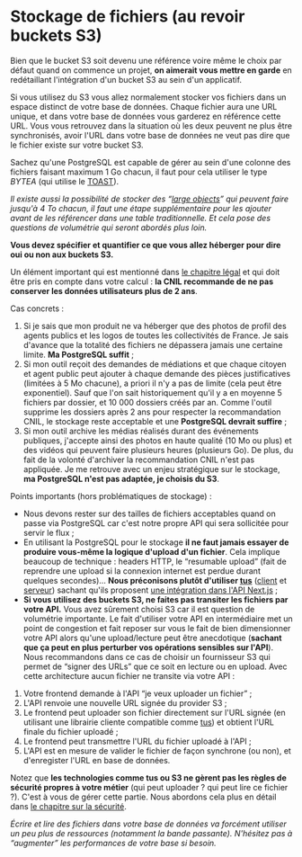 # Stockage de fichiers (au revoir buckets S3)

Bien que le bucket S3 soit devenu une référence voire même le choix par défaut quand on commence un projet, **on aimerait vous mettre en garde** en redétaillant l'intégration d'un bucket S3 au sein d'un applicatif.

Si vous utilisez du S3 vous allez normalement stocker vos fichiers dans un espace distinct de votre base de données. Chaque fichier aura une URL unique, et dans votre base de données vous garderez en référence cette URL. Vous vous retrouvez dans la situation où les deux peuvent ne plus être synchronisés, avoir l'URL dans votre base de données ne veut pas dire que le fichier existe sur votre bucket S3.

Sachez qu'une PostgreSQL est capable de gérer au sein d'une colonne des fichiers faisant maximum 1 Go chacun, il faut pour cela utiliser le type _BYTEA_ (qui utilise le [TOAST](https://www.postgresql.org/docs/current/storage-toast.html)).

_Il existe aussi la possibilité de stocker des “[large objects](https://www.postgresql.org/docs/current/largeobjects.html)” qui peuvent faire jusqu'à 4 To chacun, il faut une étape supplémentaire pour les ajouter avant de les référencer dans une table traditionnelle. Et cela pose des questions de volumétrie qui seront abordés plus loin._

**Vous devez spécifier et quantifier ce que vous allez héberger pour dire oui ou non aux buckets S3.**

Un élément important qui est mentionné dans [le chapitre légal](#le-légal) et qui doit être pris en compte dans votre calcul : **la CNIL recommande de ne pas conserver les données utilisateurs plus de 2 ans**.

Cas concrets :

1.  Si je sais que mon produit ne va héberger que des photos de profil des agents publics et les logos de toutes les collectivités de France. Je sais d'avance que la totalité des fichiers ne dépassera jamais une certaine limite. **Ma PostgreSQL suffit** ;
2.  Si mon outil reçoit des demandes de médiations et que chaque citoyen et agent public peut ajouter à chaque demande des pièces justificatives (limitées à 5 Mo chacune), a priori il n'y a pas de limite (cela peut être exponentiel). Sauf que l'on sait historiquement qu'il y a en moyenne 5 fichiers par dossier, et 10 000 dossiers créés par an. Comme l'outil supprime les dossiers après 2 ans pour respecter la recommandation CNIL, le stockage reste acceptable et une **PostgreSQL devrait suffire** ;
3.  Si mon outil archive les médias réalisés durant des événements publiques, j'accepte ainsi des photos en haute qualité (10 Mo ou plus) et des vidéos qui peuvent faire plusieurs heures (plusieurs Go). De plus, du fait de la volonté d'archiver la recommandation CNIL n'est pas appliquée. Je me retrouve avec un enjeu stratégique sur le stockage, **ma PostgreSQL n'est pas adaptée, je choisis du S3**.

Points importants (hors problématiques de stockage) :

- Nous devons rester sur des tailles de fichiers acceptables quand on passe via PostgreSQL car c'est notre propre API qui sera sollicitée pour servir le flux ;
- En utilisant la PostgreSQL pour le stockage **il ne faut jamais essayer de produire vous-même la logique d'upload d'un fichier**. Cela implique beaucoup de technique : headers HTTP, le “resumable upload” (fait de reprendre une upload si la connexion internet est perdue durant quelques secondes)... **Nous préconisons plutôt d'utiliser [tus](https://github.com/tus)** ([client](https://github.com/tus/tus-js-client) et [serveur](https://github.com/tus/tus-node-server)) sachant qu'ils proposent [une intégration dans l'API Next.js](https://github.com/tus/tus-node-server/tree/main/packages/server#example-integrate-tus-into-nextjs) ;
- **Si vous utilisez des buckets S3, ne faites pas transiter les fichiers par votre API.** Vous avez sûrement choisi S3 car il est question de volumétrie importante. Le fait d'utiliser votre API en intermédiaire met un point de congestion et fait reposer sur vous le fait de bien dimensionner votre API alors qu'une upload/lecture peut être anecdotique (**sachant que ça peut en plus perturber vos opérations sensibles sur l'API**). Nous recommandons dans ce cas de choisir un fournisseur S3 qui permet de “signer des URLs” que ce soit en lecture ou en upload. Avec cette architecture aucun fichier ne transite via votre API :

1.  Votre frontend demande à l'API “je veux uploader un fichier” ;
2.  L'API renvoie une nouvelle URL signée du provider S3 ;
3.  Le frontend peut uploader son fichier directement sur l'URL signée (en utilisant une librairie cliente compatible comme [tus](https://github.com/tus/tus-js-client)) et obtient l'URL finale du fichier uploadé ;
4.  Le frontend peut transmettre l'URL du fichier uploadé à l'API ;
5.  L'API est en mesure de valider le fichier de façon synchrone (ou non), et d'enregister l'URL en base de données.

Notez que **les technologies comme tus ou S3 ne gèrent pas les règles de sécurité propres à votre métier** (qui peut uploader ? qui peut lire ce fichier ?). C'est à vous de gérer cette partie. Nous abordons cela plus en détail dans [le chapitre sur la sécurité](#sécuriser-les-urls-des-fichiers-hébergés).

_Écrire et lire des fichiers dans votre base de données va forcément utiliser un peu plus de ressources (notamment la bande passante). N'hésitez pas à “augmenter” les performances de votre base si besoin._
